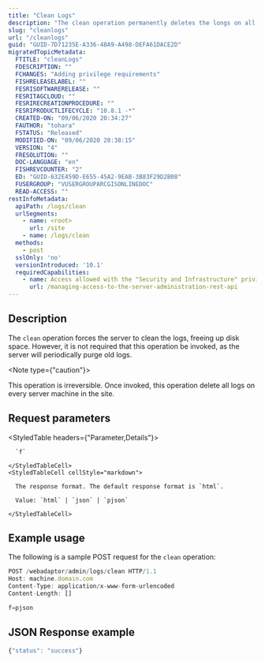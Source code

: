 ```yaml
---
title: "Clean Logs"
description: "The clean operation permanently deletes the longs on all server machines within the site."
slug: "cleanlogs"
url: "/cleanlogs"
guid: "GUID-7D71235E-A336-48A9-A498-DEFA61DACE2D"
migratedTopicMetadata:
  FTITLE: "cleanLogs"
  FDESCRIPTION: ""
  FCHANGES: "Adding privilege requirements"
  FISHRELEASELABEL: ""
  FESRISOFTWARERELEASE: ""
  FESRITAGCLOUD: ""
  FESRIRECREATIONPROCEDURE: ""
  FESRIPRODUCTLIFECYCLE: "10.8.1 -*"
  CREATED-ON: "09/06/2020 20:34:27"
  FAUTHOR: "tohara"
  FSTATUS: "Released"
  MODIFIED-ON: "09/06/2020 20:38:15"
  VERSION: "4"
  FRESOLUTION: ""
  DOC-LANGUAGE: "en"
  FISHREVCOUNTER: "2"
  ED: "GUID-632E459D-E655-45A2-9EAB-3B83F29D2B08"
  FUSERGROUP: "VUSERGROUPARCGISONLINEDOC"
  READ-ACCESS: ""
restInfoMetadata:
  apiPath: /logs/clean
  urlSegments:
    - name: <root>
      url: /site
    - name: /logs/clean
  methods:
    - post
  sslOnly: 'no'
  versionIntroduced: '10.1'
  requiredCapabilities:
    - name: Access allowed with the "Security and Infrastructure" privilege
      url: /managing-access-to-the-server-administration-rest-api
---
```


## Description

The `clean` operation forces the server to clean the logs, freeing up disk space. However, it is not required that this operation be invoked, as the server will periodically purge old logs.

<Note type={"caution"}>

This operation is irreversible. Once invoked, this operation delete all logs on every server machine in the site.

</Note>


##  Request parameters

<StyledTable headers={"Parameter,Details"}>
  <StyledTableRow>
    <StyledTableCell cellStyle="markdown">

      `f` 

    </StyledTableCell>
    <StyledTableCell cellStyle="markdown">

      The response format. The default response format is `html`. 

      Value: `html` | `json` | `pjson`

    </StyledTableCell>
  </StyledTableRow>
</StyledTable>


## Example usage

The following is a sample POST request for the `clean` operation:

```javascript
POST /webadaptor/admin/logs/clean HTTP/1.1
Host: machine.domain.com
Content-Type: application/x-www-form-urlencoded
Content-Length: []

f=pjson
```

## JSON Response example

```javascript
{"status": "success"}
```